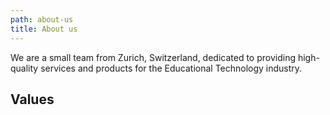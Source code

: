 ```yaml
---
path: about-us
title: About us
---
```


We are a small team from Zurich, Switzerland, dedicated to providing high-quality services and products for the Educational Technology industry.

## Values
